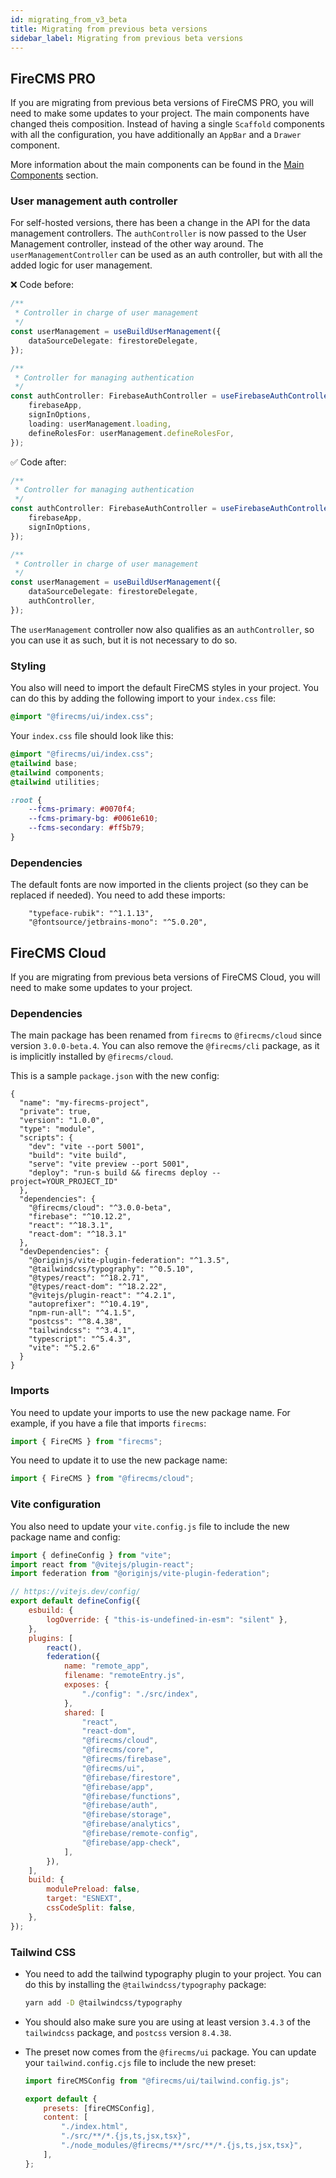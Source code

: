 ```yaml
---
id: migrating_from_v3_beta
title: Migrating from previous beta versions
sidebar_label: Migrating from previous beta versions
---
```


## FireCMS PRO

If you are migrating from previous beta versions of FireCMS PRO, you will need to make some updates to your project.
The main components have changed theis composition. Instead of having a single `Scaffold` components with all the configuration,
you have additionally an `AppBar` and a `Drawer` component.

More information about the main components can be found in the [Main Components](/docs/self/main_components) section.

### User management auth controller

For self-hosted versions, there has been a change in the API for the data management controllers. The
`authController` is now passed to the User Management controller, instead of the other way around. The `userManagementController`
can be used as an auth controller, but with all the added logic for user management.

❌ Code before:

```typescript
/**
 * Controller in charge of user management
 */
const userManagement = useBuildUserManagement({
    dataSourceDelegate: firestoreDelegate,
});

/**
 * Controller for managing authentication
 */
const authController: FirebaseAuthController = useFirebaseAuthController({
    firebaseApp,
    signInOptions,
    loading: userManagement.loading,
    defineRolesFor: userManagement.defineRolesFor,
});
```

✅ Code after:

```typescript
/**
 * Controller for managing authentication
 */
const authController: FirebaseAuthController = useFirebaseAuthController({
    firebaseApp,
    signInOptions,
});

/**
 * Controller in charge of user management
 */
const userManagement = useBuildUserManagement({
    dataSourceDelegate: firestoreDelegate,
    authController,
});
```

The `userManagement` controller now also qualifies as an `authController`, so you can use it as such, but it is not
necessary to do so.

### Styling

You also will need to import the default FireCMS styles in your project. You can do this by adding the following import to your `index.css` file:

```css
@import "@firecms/ui/index.css";
```

Your `index.css` file should look like this:

```css
@import "@firecms/ui/index.css";
@tailwind base;
@tailwind components;
@tailwind utilities;

:root {
    --fcms-primary: #0070f4;
    --fcms-primary-bg: #0061e610;
    --fcms-secondary: #ff5b79;
}
```

### Dependencies

The default fonts are now imported in the clients project (so they can be replaced if needed).
You need to add these imports:

```
    "typeface-rubik": "^1.1.13",
    "@fontsource/jetbrains-mono": "^5.0.20",
```

## FireCMS Cloud

If you are migrating from previous beta versions of FireCMS Cloud, you will need to make some updates to your project.

### Dependencies

The main package has been renamed from `firecms` to `@firecms/cloud` since version `3.0.0-beta.4`.
You can also remove the `@firecms/cli` package, as it is implicitly installed by `@firecms/cloud`.

This is a sample `package.json` with the new config:

```
{
  "name": "my-firecms-project",
  "private": true,
  "version": "1.0.0",
  "type": "module",
  "scripts": {
    "dev": "vite --port 5001",
    "build": "vite build",
    "serve": "vite preview --port 5001",
    "deploy": "run-s build && firecms deploy --project=YOUR_PROJECT_ID"
  },
  "dependencies": {
    "@firecms/cloud": "^3.0.0-beta",
    "firebase": "^10.12.2",
    "react": "^18.3.1",
    "react-dom": "^18.3.1"
  },
  "devDependencies": {
    "@originjs/vite-plugin-federation": "^1.3.5",
    "@tailwindcss/typography": "^0.5.10",
    "@types/react": "^18.2.71",
    "@types/react-dom": "^18.2.22",
    "@vitejs/plugin-react": "^4.2.1",
    "autoprefixer": "^10.4.19",
    "npm-run-all": "^4.1.5",
    "postcss": "^8.4.38",
    "tailwindcss": "^3.4.1",
    "typescript": "^5.4.3",
    "vite": "^5.2.6"
  }
}
```

### Imports

You need to update your imports to use the new package name. For example, if you have a file that imports `firecms`:

```javascript
import { FireCMS } from "firecms";
```

You need to update it to use the new package name:

```javascript
import { FireCMS } from "@firecms/cloud";
```

### Vite configuration

You also need to update your `vite.config.js` file to include the new package name and config:

```javascript
import { defineConfig } from "vite";
import react from "@vitejs/plugin-react";
import federation from "@originjs/vite-plugin-federation";

// https://vitejs.dev/config/
export default defineConfig({
    esbuild: {
        logOverride: { "this-is-undefined-in-esm": "silent" },
    },
    plugins: [
        react(),
        federation({
            name: "remote_app",
            filename: "remoteEntry.js",
            exposes: {
                "./config": "./src/index",
            },
            shared: [
                "react",
                "react-dom",
                "@firecms/cloud",
                "@firecms/core",
                "@firecms/firebase",
                "@firecms/ui",
                "@firebase/firestore",
                "@firebase/app",
                "@firebase/functions",
                "@firebase/auth",
                "@firebase/storage",
                "@firebase/analytics",
                "@firebase/remote-config",
                "@firebase/app-check",
            ],
        }),
    ],
    build: {
        modulePreload: false,
        target: "ESNEXT",
        cssCodeSplit: false,
    },
});
```

### Tailwind CSS

- You need to add the tailwind typography plugin to your project. You can do this by installing the `@tailwindcss/typography` package:

    ```bash
    yarn add -D @tailwindcss/typography
    ```

- You should also make sure you are using at least version `3.4.3` of the `tailwindcss` package, and `postcss` version `8.4.38`.

- The preset now comes from the `@firecms/ui` package. You can update your `tailwind.config.cjs` file to include the new preset:

    ```javascript
    import fireCMSConfig from "@firecms/ui/tailwind.config.js";

    export default {
        presets: [fireCMSConfig],
        content: [
            "./index.html",
            "./src/**/*.{js,ts,jsx,tsx}",
            "./node_modules/@firecms/**/src/**/*.{js,ts,jsx,tsx}",
        ],
    };
    ```
